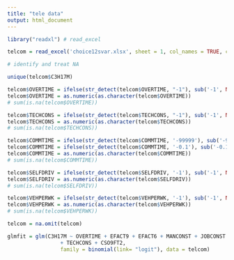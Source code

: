 ```yaml
---
title: "tele data"
output: html_document
---
```


```r
library("readxl") # read_excel
```

```r
telcom = read_excel('choice12svar.xlsx', sheet = 1, col_names = TRUE, col_types = NULL, skip = 0)
```

```r
# identify and treat NA

unique(telcom$C3H17M)

telcom$OVERTIME = ifelse(str_detect(telcom$OVERTIME, "-1"), sub('-1', NA, telcom$OVERTIME), telcom$OVERTIME)
telcom$OVERTIME = as.numeric(as.character(telcom$OVERTIME))
# sum(is.na(telcom$OVERTIME))

telcom$TECHCONS = ifelse(str_detect(telcom$TECHCONS, "-1"), sub('-1', NA, telcom$TECHCONS), telcom$TECHCONS)
telcom$TECHCONS = as.numeric(as.character(telcom$TECHCONS))
# sum(is.na(telcom$TECHCONS))

telcom$COMMTIME = ifelse(str_detect(telcom$COMMTIME, '-99999'), sub('-99999', NA, telcom$COMMTIME), telcom$COMMTIME)
telcom$COMMTIME = ifelse(str_detect(telcom$COMMTIME, '-0.1'), sub('-0.1', NA, telcom$COMMTIME), telcom$COMMTIME)
telcom$COMMTIME = as.numeric(as.character(telcom$COMMTIME))
# sum(is.na(telcom$COMMTIME))

telcom$SELFDRIV = ifelse(str_detect(telcom$SELFDRIV, '-1'), sub('-1', NA, telcom$SELFDRIV), telcom$SELFDRIV)
telcom$SELFDRIV = as.numeric(as.character(telcom$SELFDRIV))
# sum(is.na(telcom$SELFDRIV))

telcom$VEHPERWK = ifelse(str_detect(telcom$VEHPERWK, '-1'), sub('-1', NA, telcom$VEHPERWK), telcom$VEHPERWK)
telcom$VEHPERWK = as.numeric(as.character(telcom$VEHPERWK))
# sum(is.na(telcom$VEHPERWK))

telcom = na.omit(telcom)
```

```r
glmfit = glm(C3H17M ~ OVERTIME + EFACT9 + EFACT6 + MANCONST + JOBCONST
                 + TECHCONS + CSO9FT2, 
                 family = binomial(link= "logit"), data = telcom)
```
